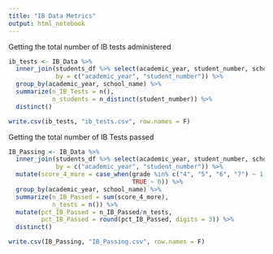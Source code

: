 ```yaml
---
title: "IB Data Metrics"
output: html_notebook
---
```


Getting the total number of IB tests administered
```r
ib_tests <- IB_Data %>%
  inner_join(students_df %>% select(academic_year, student_number, school_name), 
             by = c("academic_year", "student_number")) %>%
  group_by(academic_year, school_name) %>%
  summarize(n_IB_Tests = n(),
            n_students = n_distinct(student_number)) %>%
  distinct()

write.csv(ib_tests, "ib_tests.csv", row.names = F)
```

Getting the total number of IB Tests passed
```r
IB_Passing <- IB_Data %>%
  inner_join(students_df %>% select(academic_year, student_number, school_name), 
             by = c("academic_year", "student_number")) %>%
  mutate(score_4_more = case_when(grade %in% c("4", "5", "6", "7") ~ 1,
                                  TRUE ~ 0)) %>%
  group_by(academic_year, school_name) %>%
  summarize(n_IB_Passed = sum(score_4_more),
            n_tests = n()) %>%
  mutate(pct_IB_Passed = n_IB_Passed/n_tests,
         pct_IB_Passed = round(pct_IB_Passed, digits = 3)) %>%
  distinct()

write.csv(IB_Passing, "IB_Passing.csv", row.names = F)
```

